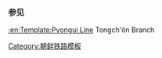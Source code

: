 {{鐵道路線
| 模板名稱 = 铁山线
| 名稱 = [[铁山线]]
| 代表色 = blue
| 背景顏色 = #ffffff
| 車站列表 = [[东林站|东林]] - [[东川站 (平安北道)|东川]]
}}<noinclude>
===参见===
[[:en:Template:Pyongui Line]] Tongch'ŏn Branch
[[Category:朝鲜铁路模板]]
</noinclude>